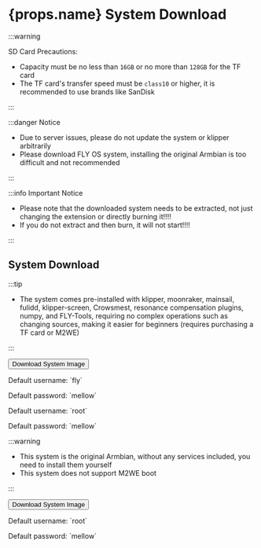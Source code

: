
# {props.name} System Download

:::warning

SD Card Precautions:

* Capacity must be no less than `16GB` or no more than `128GB` for the TF card
* The TF card's transfer speed must be `class10` or higher, it is recommended to use brands like SanDisk

:::

:::danger Notice

* Due to server issues, please do not update the system or klipper arbitrarily
* Please download FLY OS system, installing the original Armbian is too difficult and not recommended

:::

:::info Important Notice

* Please note that the downloaded system needs to be extracted, not just changing the extension or directly burning it!!!!
* If you do not extract and then burn, it will not start!!!!

:::

## System Download

<Tabs>
  <TabItem value="flyos" label="FLYOS (Based on Armbian)" default>

:::tip

* The system comes pre-installed with klipper, moonraker, mainsail, fulidd, klipper-screen, Crowsmest, resonance compensation plugins, numpy, and FLY-Tools, requiring no complex operations such as changing sources, making it easier for beginners (requires purchasing a TF card or M2WE)

:::

<Button variant="contained" disableElevation href="https://cdn.mellow.klipper.cn/IMG/Beta/FlyOS_h5_3.3.4_fix_20240928.img.xz">Download System Image</Button>

<Tabs>
<TabItem value="fly" label="Regular User" default>
<p>Default username: `fly`</p>
<p>Default password: `mellow`</p>
  </TabItem>
  <TabItem value="root" label="Root User" default>
<p>Default username: `root`</p>
<p>Default password: `mellow`</p>
  </TabItem>
</Tabs>
  </TabItem>
<TabItem value="armbian" label="Original Armbian">

:::warning

* This system is the original Armbian, without any services included, you need to install them yourself
* This system does not support M2WE boot

:::

<Button variant="contained" color="success" disableElevation href="https://cdn.mellow.klipper.cn/IMG/Release/Armbian_22.08.0-trunk_Flypiv1_bullseye_current_5.15.52.img.xz">Download System Image</Button>

<p>Default username: `root`</p>
<p>Default password: `mellow`</p>

  </TabItem>
</Tabs>